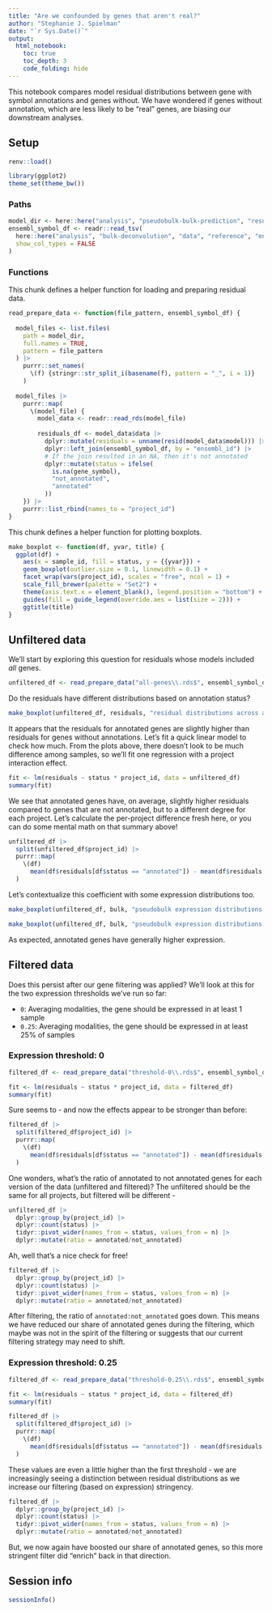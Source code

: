 ```yaml
---
title: "Are we confounded by genes that aren't real?"
author: "Stephanie J. Spielman"
date: "`r Sys.Date()`"
output:
  html_notebook:
    toc: true
    toc_depth: 3
    code_folding: hide
---
```


This notebook compares model residual distributions between gene with symbol annotations and genes without. 
We have wondered if genes without annotation, which are less likely to be "real" genes, are biasing our downstream analyses.


## Setup


```r
renv::load()

library(ggplot2)
theme_set(theme_bw())
```

### Paths

```r
model_dir <- here::here("analysis", "pseudobulk-bulk-prediction", "results", "models")
ensembl_symbol_df <- readr::read_tsv(
  here::here("analysis", "bulk-deconvolution", "data", "reference", "ensembl_symbol.tsv"), 
  show_col_types = FALSE
)
```

### Functions

This chunk defines a helper function for loading and preparing residual data.

```r
read_prepare_data <- function(file_pattern, ensembl_symbol_df) {
  
  model_files <- list.files(
    path = model_dir,
    full.names = TRUE,
    pattern = file_pattern
  ) |>
    purrr::set_names(
      \(f) {stringr::str_split_i(basename(f), pattern = "_", i = 1)}
    )
  
  model_files |>
    purrr::map(
      \(model_file) {
        model_data <- readr::read_rds(model_file)
        
        residuals_df <- model_data$data |> 
          dplyr::mutate(residuals = unname(resid(model_data$model))) |>
          dplyr::left_join(ensembl_symbol_df, by = "ensembl_id") |>
          # If the join resulted in an NA, then it's not annotated
          dplyr::mutate(status = ifelse(
            is.na(gene_symbol), 
            "not_annotated", 
            "annotated"
          ))
    }) |>
    purrr::list_rbind(names_to = "project_id")
}
```

This chunk defines a helper function for plotting boxplots.
```r
make_boxplot <- function(df, yvar, title) {
  ggplot(df) +
    aes(x = sample_id, fill = status, y = {{yvar}}) + 
    geom_boxplot(outlier.size = 0.1, linewidth = 0.1) +
    facet_wrap(vars(project_id), scales = "free", ncol = 1) +
    scale_fill_brewer(palette = "Set2") + 
    theme(axis.text.x = element_blank(), legend.position = "bottom") +
    guides(fill = guide_legend(override.aes = list(size = 2))) + 
    ggtitle(title)  
}
```


## Unfiltered data 

We'll start by exploring this question for residuals whose models included _all_ genes.


```r
unfiltered_df <- read_prepare_data("all-genes\\.rds$", ensembl_symbol_df) 
```


Do the residuals have different distributions based on annotation status?

```r
make_boxplot(unfiltered_df, residuals, "residual distributions across annotation status")
```


It appears that the residuals for annotated genes are slightly higher than residuals for genes without annotations.
Let's fit a quick linear model to check how much.
From the plots above, there doesn't look to be much difference among samples, so we'll fit one regression with a project interaction effect.

```r
fit <- lm(residuals ~ status * project_id, data = unfiltered_df)
summary(fit)
```

We see that annotated genes have, on average, slightly higher residuals compared to genes that are not annotated, but to a different degree for each project.
Let's calculate the per-project difference fresh here, or you can do some mental math on that summary above!

```r
unfiltered_df |>
  split(unfiltered_df$project_id) |>
  purrr::map(
    \(df)
      mean(df$residuals[df$status == "annotated"]) - mean(df$residuals[df$status == "not_annotated"])
  )
```
Let's contextualize this coefficient with some expression distributions too.

```r
make_boxplot(unfiltered_df, bulk, "pseudobulk expression distributions across annotation status")
```

```r
make_boxplot(unfiltered_df, bulk, "pseudobulk expression distributions across annotation status")
```

As expected, annotated genes have generally higher expression.


## Filtered data

Does this persist after our gene filtering was applied?
We'll look at this for the two expression thresholds we've run so far:

* `0`: Averaging modalities, the gene should be expressed in at least 1 sample
* `0.25`: Averaging modalities, the gene should be expressed in at least 25% of samples

### Expression threshold: 0


```r
filtered_df <- read_prepare_data("threshold-0\\.rds$", ensembl_symbol_df) 
```

```r
fit <- lm(residuals ~ status * project_id, data = filtered_df)
summary(fit)
```
Sure seems to - and now the effects appear to be stronger than before:

```r
filtered_df |>
  split(filtered_df$project_id) |>
  purrr::map(
    \(df)
      mean(df$residuals[df$status == "annotated"]) - mean(df$residuals[df$status == "not_annotated"])
  )
```


One wonders, what's the ratio of annotated to not annotated genes for each version of the data (unfiltered and filtered)?
The unfiltered should be the same for all projects, but filtered will be different -

```r
unfiltered_df |>
  dplyr::group_by(project_id) |>
  dplyr::count(status) |>
  tidyr::pivot_wider(names_from = status, values_from = n) |>
  dplyr::mutate(ratio = annotated/not_annotated)
```

Ah, well that's a nice check for free!


```r
filtered_df |>
  dplyr::group_by(project_id) |>
  dplyr::count(status) |>
  tidyr::pivot_wider(names_from = status, values_from = n) |>
  dplyr::mutate(ratio = annotated/not_annotated)
```

After filtering, the ratio of `annotated:not_annotated` goes down.
This means we have reduced our share of annotated genes during the filtering, which maybe was not in the spirit of the filtering or suggests that our current filtering strategy may need to shift.


### Expression threshold: 0.25

```r
filtered_df <- read_prepare_data("threshold-0.25\\.rds$", ensembl_symbol_df) 
```

```r
fit <- lm(residuals ~ status * project_id, data = filtered_df)
summary(fit)
```


```r
filtered_df |>
  split(filtered_df$project_id) |>
  purrr::map(
    \(df)
      mean(df$residuals[df$status == "annotated"]) - mean(df$residuals[df$status == "not_annotated"])
  )
```
These values are even a little higher than the first threshold - we are increasingly seeing a distinction between residual distributions as we increase our filtering (based on expression) stringency.


```r
filtered_df |>
  dplyr::group_by(project_id) |>
  dplyr::count(status) |>
  tidyr::pivot_wider(names_from = status, values_from = n) |>
  dplyr::mutate(ratio = annotated/not_annotated)
```

But, we now again have boosted our share of annotated genes, so this more stringent filter did "enrich" back in that direction.

## Session info

```r
sessionInfo()
```